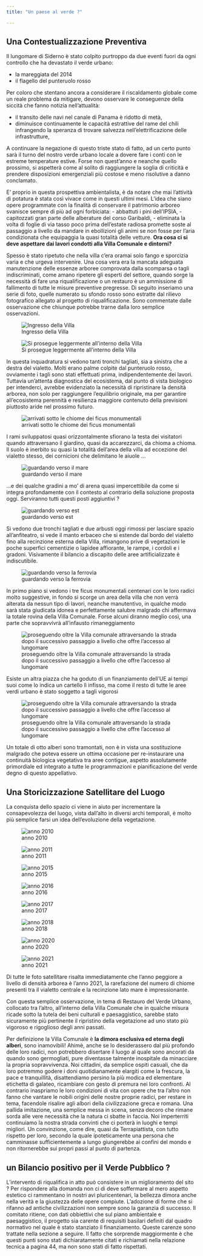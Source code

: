 ```yaml
---
title: "Un paese al verde ?"

---
```


## Una Contestualizzazione Preventiva

Il lungomare di Siderno è stato colpito purtroppo da due eventi fuori da ogni controllo che ha devastato il verde urbano:

- la mareggiata del 2014
- il flagello del punteruolo rosso

Per coloro che stentano ancora a considerare il riscaldamento globale come un reale problema da mitigare, devono osservare le conseguenze della siccità che fanno notizia nell'attualità:

- il transito delle navi nel canale di Panama è ridotto di metà, 
- diminuisce continuamente le capacità estrattive del rame del chili infrangendo la speranza di trovare salvezza nell'elettrificazione delle infrastrutture, 

A continuare la negazione di questo triste stato di fatto, ad un certo punto sarà il turno del nostro verde urbano locale a dovere fare i conti con le estreme temperature estive. Forse non quest'anno e neanche quello prossimo, si aspetterà come al solito di raggiungere la soglia di criticità e prendere disposizioni emergenziali più costose e meno risolutive a danno conclamato.

E' proprio in questa prospettiva ambientalista, è da notare che mai l'attività di potatura è stata così vivace come in questi ultimi mesi. L'idea che siano opere programmate con la finalità di conservare il patrimonio arboreo svanisce sempre di più ad ogni forbiciata: 
- abbattuti i pini dell'IPSIA, 
- capitozzati gran parte delle alberature del corso Garibaldi, 
- eliminata la volta di foglie di via tasso poco prima dell'estate radiosa promette soste al passaggio a livello da mandare in ebollizioni gli animi se non fosse per l'aria condizionata che equipaggia la quasi totalità delle vetture.
**Ora cosa ci si deve aspettare dai lavori condotti alla Villa Comunale e dintorni?**

Spesso è stato ripetuto che nella villa c'era oramai solo fango e sporcizia varia e che urgeva intervenire. Una cosa vera era la mancata adeguata manutenzione delle essenze arboree comprovata dalla scomparsa o tagli indiscriminati, come amano ripetere gli esperti del settore, quando sorge la necessità di fare una riqualificazione o un restauro è un ammissione di fallimento di tutte le misure preventive pregresse. Di seguito inseriamo una serie di foto, quelle numerato su sfondo rosso sono estratte dal rilievo fotografico allegato al progetto di riqualificazione. Sono commentate dalle osservazione che chiunque potrebbe trarne dalla loro semplice osservazioni.

![Ingresso della Villa](/assets/img/villa/ri_02.png)

![Si prosegue leggermente all'interno della Villa](/assets/img/villa/ri_14.png)


In questa inquadratura si vedono tanti tronchi tagliati, sia a sinistra che a destra del vialetto. Molti erano palme colpite dal punteruolo rosso, ovviamente i tagli sono stati effettuati prima, indipendentemente dei lavori. Tuttavia un'attenta diagnostica del ecosistema, dal punto di vista biologico per intenderci, avrebbe evidenziato la necessità di ripristinare la densità arborea, non solo per raggiungere l'equilibrio originale, ma per garantire all'ecosistema perennità e resilienza maggiore contenuto della previsioni piuttosto aride nel prossimo futuro.

![arrivati sotto le chiome dei ficus monumentali](/assets/img/villa/ri_27.png)

I rami sviluppatosi quasi orizzontalmente sfiorano la testa dei visitatori quando attraversano il giardino, quasi da accarezzarci, da chioma a chioma. Il suolo è inerbito su quasi la totalità dell'area della villa ad eccezione del vialetto stesso, dei cornicioni che delimitano le aiuole ...

![guardando verso il mare](/assets/img/villa/ri_15.png)

...e dei qualche gradini a mo' di arena quasi impercettibile da come si integra profondamente con il contesto al contrario della soluzione proposta oggi. Serviranno tutti questi posti aggiuntivi ?

![guardando verso est](/assets/img/villa/ri_08.png)

Si vedono due tronchi tagliati e due arbusti oggi rimossi per lasciare spazio all'anfiteatro, si vede il manto erbaceo che si estende dal bordo del vialetto fino alla recinzione esterna della Villa, rimangono prive di vegetazioni le poche superfici cementizie o lapidee affiorante, le rampe, i cordoli e i gradoni. Visivamente il bilancio a discapito delle aree artificializzate è indiscutibile.

![guardando verso la ferrovia](/assets/img/villa/ri_12.png)

In primo piano si vedono i tre ficus monumentali centenari con le loro radici molto suggestive, in fondo si scorge un area della villa che non verrà alterata da nessun tipo di lavori, neanche manutentivo, in qualche modo sarà stata giudicata idonea e perfettamente salubre malgrado chi affermava la totale rovina della Villa Comunale. Forse alcuni diranno meglio così, una parte che sopravvivrà all'infausto rimaneggiamento

![proseguendo oltre la Villa comunale attraversando la strada dopo il successivo passaggio a livello che offre l'accesso al lungomare ](/assets/img/villa/ri_30.jpg)

Esiste un altra piazza che ha goduto di un finanziamento dell'UE ai tempi suoi come lo indica un cartello lì infisso, ma come il resto di tutte le aree verdi urbano è stato soggetto a tagli vigorosi

![proseguendo oltre la Villa comunale attraversando la strada dopo il successivo passaggio a livello che offre l'accesso al lungomare ](/assets/img/villa/ri_31.jpg)

Un totale di otto alberi sono tramontati, non è in vista una sostituzione malgrado che poteva essere un ottima occasione per re-instaurare una continuità biologica vegetativa tra aree contigue, aspetto assolutamente primordiale ed integrato a tutte le programmazioni e pianificazione del verde degno di questo appellativo.


## Una Storicizzazione Satellitare del Luogo

La conquista dello spazio ci viene in aiuto per incrementare la consapevolezza del luogo, vista dall'alto in diversi archi temporali, è molto più semplice farsi un idea dell'evoluzione della vegetazione.

![anno 2010](/assets/img/villa/VCS-2010.jpg)


![anno 2011](/assets/img/villa/VCS-2011.jpg)


![anno 2015](/assets/img/villa/VCS-2015.jpg)


![anno 2016](/assets/img/villa/VCS-2016.jpg)


![anno 2017](/assets/img/villa/VCS-2017.jpg)


![anno 2018](/assets/img/villa/VCS-2018.jpg)


![anno 2020](/assets/img/villa/VCS-2020.jpg)


![anno 2021](/assets/img/villa/VCS-2021.jpg)

Di tutte le foto satellitare risalta immediatamente che l'anno peggiore a livello di densità arborea è l'anno 2021, la rarefazione del numero di chiome presenti tra il vialetto centrale e la recinzione lato mare è impressionante.

Con questa semplice osservazione, in tema di Restauro del Verde Urbano, collocato tra l'altro, all'interno della Villa Comunale che in qualche misura ricade sotto la tutela dei beni culturali e paesaggistico, sarebbe stato sicuramente più pertinente il ripristino della vegetazione ad uno stato più vigoroso e rigoglioso degli anni passati.

Per definizione la Villa Comunale è **la dimora esclusiva ed eterna degli alberi**, sono inamovibili! Ahimè, anche se lo desiderassero dal più profondo delle loro radici, non potrebbero disertare il luogo al quale sono ancorati da quando sono germogliati, pure diventasse talmente inospitale da minacciare la propria sopravvivenza. Noi cittadini, da semplice ospiti casuali, che da loro potremmo godere i doni quotidianamente elargiti come la frescura, la pace e tranquillità, disattendiamo persino la più modica ed elementare etichetta di galateo, ricambiare con gesto di premura nei loro confronti. Al contrario inaspriamo le loro condizioni di vita con opere che tra l'altro non fanno che vantare le nobili origini delle nostre proprie radici, per restare in tema, facendole risalire agli albori della civilizzazione greca e romana. Una pallida imitazione, una semplice messa in scena, senza decoro che rimane sorda alle vere necessità che la natura ci sbatte in faccia. Noi imperterriti continuiamo la nostra strada convinti che ci porterà in luoghi e tempi migliori. Un convinzione, come dire, quasi da Terrapiattista, con tutto rispetto per loro, secondo la quale ipoteticamente una persona  che camminasse sufficientemente a lungo giungerebbe ai confini del mondo e non ritornerebbe sui propri passi al punto di partenza.

## un Bilancio positivo per il Verde Pubblico ?

L'intervento di riqualifica in atto può consistere in un miglioramento del sito ? Per rispondere alla domanda non ci di deve soffermare al mero aspetto estetico ci rammentano in nostri avi pluricentenari, la bellezza dimora anche nella verità e la giustezza delle opere compiute. L'adozione di forme che si rifanno ad antiche civilizzazioni non sempre sono la garanzia di successo. Il comitato ritiene, con dati obbiettivi che sul piano ambientale e paesaggistico, il progetto sia carente di requisiti basilari definiti dal quadro normativo nel quale è stato stanziato il finanziamento. Queste carenze sono trattate nella sezione a seguire. Il fatto che sorprende maggiormente è che questi punti sono stati dichiaratamente citati e richiamati nella relazione tecnica a pagina 44, ma non sono stati di fatto rispettati.

